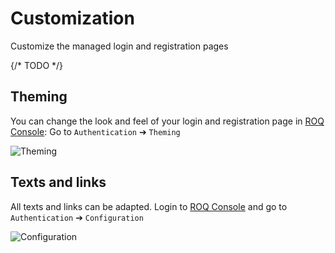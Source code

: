 
# Customization

Customize the managed login and registration pages

{/* TODO */}

## Theming

You can change the look and feel of your login and registration page in 
[ROQ Console](https://console.roq.tech/settings/authentication-form/theming): Go to `Authentication` ➔ `Theming`

![Theming](/auth-theming.png)

## Texts and links

All texts and links can be adapted. Login to 
[ROQ Console](https://console.roq.tech/settings/authentication-form/theming) and go to `Authentication` ➔ `Configuration`

![Configuration](/auth-configuration.png)

